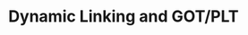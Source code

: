 ---
credit:
- Justin Zhu
featured: false
location: Zoom
recording: 'https://youtu.be/yu2D5aNHQe4'
slides: dynamic_linking.pdf
tags:
- pwn
- dynamic linking
- global offset table
- procedure linking table
time_start: 2021-03-04T18:00:00.000000-06:00
title: Dynamic Linking and GOT/PLT
week_number: 5
---